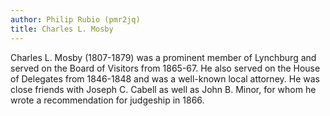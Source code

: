```yaml
---
author: Philip Rubio (pmr2jq)
title: Charles L. Mosby
---
```

Charles L. Mosby (1807-1879) was a prominent member of Lynchburg and served on the Board of Visitors from 1865-67. He also served on the House of Delegates from 1846-1848 and was a well-known local attorney. He was close friends with Joseph C. Cabell as well as John B. Minor, for whom he wrote a recommendation for judgeship in 1866.